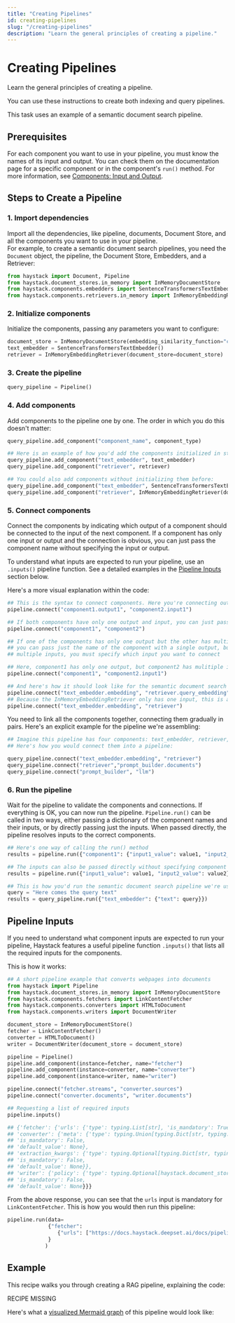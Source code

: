 ```yaml
---
title: "Creating Pipelines"
id: creating-pipelines
slug: "/creating-pipelines"
description: "Learn the general principles of creating a pipeline."
---
```



# Creating Pipelines

Learn the general principles of creating a pipeline.

You can use these instructions to create both indexing and query pipelines. 

This task uses an example of a semantic document search pipeline. 

## Prerequisites

For each component you want to use in your pipeline, you must know the names of its input and output. You can check them on the documentation page for a specific component or in the component's `run()` method. For more information, see [Components: Input and Output](../components.mdx#input-and-output).

## Steps to Create a Pipeline

### 1\. Import dependencies

Import all the dependencies, like pipeline, documents, Document Store, and all the components you want to use in your pipeline.  
For example, to create a semantic document search pipelines, you need the `Document` object, the pipeline, the Document Store, Embedders, and a Retriever:

```python
from haystack import Document, Pipeline
from haystack.document_stores.in_memory import InMemoryDocumentStore
from haystack.components.embedders import SentenceTransformersTextEmbedder
from haystack.components.retrievers.in_memory import InMemoryEmbeddingRetriever
```

### 2\. Initialize components

Initialize the components, passing any parameters you want to configure: 

```python
document_store = InMemoryDocumentStore(embedding_similarity_function="cosine")
text_embedder = SentenceTransformersTextEmbedder()
retriever = InMemoryEmbeddingRetriever(document_store=document_store)
```

### 3\. Create the pipeline

```python
query_pipeline = Pipeline()
```

### 4\. Add components

Add components to the pipeline one by one. The order in which you do this doesn't matter:

```python
query_pipeline.add_component("component_name", component_type)

## Here is an example of how you'd add the components initialized in step 2 above:
query_pipeline.add_component("text_embedder", text_embedder)
query_pipeline.add_component("retriever", retriever)

## You could also add components without initializing them before:
query_pipeline.add_component("text_embedder", SentenceTransformersTextEmbedder())
query_pipeline.add_component("retriever", InMemoryEmbeddingRetriever(document_store=document_store))
```

### 5\. Connect components

Connect the components by indicating which output of a component should be connected to the input of the next component. If a component has only one input or output and the connection is obvious, you can just pass the component name without specifying the input or output.

To understand what inputs are expected to run your pipeline, use an `.inputs()` pipeline function. See a detailed examples in the [Pipeline Inputs](#pipeline-inputs) section below.

Here's a more visual explanation within the code:

```python
## This is the syntax to connect components. Here you're connecting output1 of component1 to input1 of component2:
pipeline.connect("component1.output1", "component2.input1")

## If both components have only one output and input, you can just pass their names:
pipeline.connect("component1", "component2")

## If one of the components has only one output but the other has multiple inputs,
## you can pass just the name of the component with a single output, but for the component with
## multiple inputs, you must specify which input you want to connect

## Here, component1 has only one output, but component2 has mulitiple inputs:
pipeline.connect("component1", "component2.input1")

## And here's how it should look like for the semantic document search pipeline we're using as an example:
pipeline.connect("text_embedder.embedding", "retriever.query_embedding")
## Because the InMemoryEmbeddingRetriever only has one input, this is also correct:
pipeline.connect("text_embedder.embedding", "retriever")
```

You need to link all the components together, connecting them gradually in pairs. Here's an explicit example for the pipeline we're assembling:

```python
## Imagine this pipeline has four components: text_embedder, retriever, prompt_builder and llm.
## Here's how you would connect them into a pipeline:

query_pipeline.connect("text_embedder.embedding", "retriever")
query_pipeline.connect("retriever","prompt_builder.documents")
query_pipeline.connect("prompt_builder", "llm")
```

### 6\. Run the pipeline

Wait for the pipeline to validate the components and connections. If everything is OK, you can now run the pipeline. `Pipeline.run()` can be called in two ways, either passing a dictionary of the component names and their inputs, or by directly passing just the inputs. When passed directly, the pipeline resolves inputs to the correct components.

```python
## Here's one way of calling the run() method
results = pipeline.run({"component1": {"input1_value": value1, "input2_value": value2}})

## The inputs can also be passed directly without specifying component names
results = pipeline.run({"input1_value": value1, "input2_value": value2})

## This is how you'd run the semantic document search pipeline we're using as an example:
query = "Here comes the query text"
results = query_pipeline.run({"text_embedder": {"text": query}})

```

## Pipeline Inputs

If you need to understand what component inputs are expected to run your pipeline, Haystack features a useful pipeline function `.inputs()` that lists all the required inputs for the components.

This is how it works:

```python
## A short pipeline example that converts webpages into documents
from haystack import Pipeline
from haystack.document_stores.in_memory import InMemoryDocumentStore
from haystack.components.fetchers import LinkContentFetcher
from haystack.components.converters import HTMLToDocument
from haystack.components.writers import DocumentWriter

document_store = InMemoryDocumentStore()
fetcher = LinkContentFetcher()
converter = HTMLToDocument()
writer = DocumentWriter(document_store = document_store)

pipeline = Pipeline()
pipeline.add_component(instance=fetcher, name="fetcher")
pipeline.add_component(instance=converter, name="converter")
pipeline.add_component(instance=writer, name="writer")

pipeline.connect("fetcher.streams", "converter.sources")
pipeline.connect("converter.documents", "writer.documents")

## Requesting a list of required inputs
pipeline.inputs()

## {'fetcher': {'urls': {'type': typing.List[str], 'is_mandatory': True}},
## 'converter': {'meta': {'type': typing.Union[typing.Dict[str, typing.Any], typing.List[typing.Dict[str, typing.Any]], NoneType],
## 'is_mandatory': False,
## 'default_value': None},
## 'extraction_kwargs': {'type': typing.Optional[typing.Dict[str, typing.Any]],
## 'is_mandatory': False,
## 'default_value': None}},
## 'writer': {'policy': {'type': typing.Optional[haystack.document_stores.types.policy.DuplicatePolicy],
## 'is_mandatory': False,
## 'default_value': None}}}
```

From the above response, you can see that the `urls` input is mandatory for `LinkContentFetcher`. This is how you would then run this pipeline:

```python
pipeline.run(data=
             {"fetcher": 
              	{"urls": ["https://docs.haystack.deepset.ai/docs/pipelines"]}
             }
            )
```

## Example

This recipe walks you through creating a RAG pipeline, explaining the code:

RECIPE MISSING

Here's what a [visualized Mermaid graph](visualizing-pipelines.mdx) of this pipeline would look like:

<br />
<ClickableImage src="/img/5ffb7db-doc.png" alt="" />